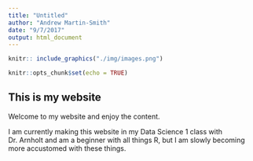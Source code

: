 ```yaml
---
title: "Untitled"
author: "Andrew Martin-Smith"
date: "9/7/2017"
output: html_document
---
```

```r
knitr:: include_graphics("./img/images.png")
```

```r
knitr::opts_chunk$set(echo = TRUE)
```

## This is my website

Welcome to my website and enjoy the content.

I am currently making this website in my Data Science 1 class with Dr. Arnholt and am a beginner with all things R, but I am slowly becoming more accustomed with these things.